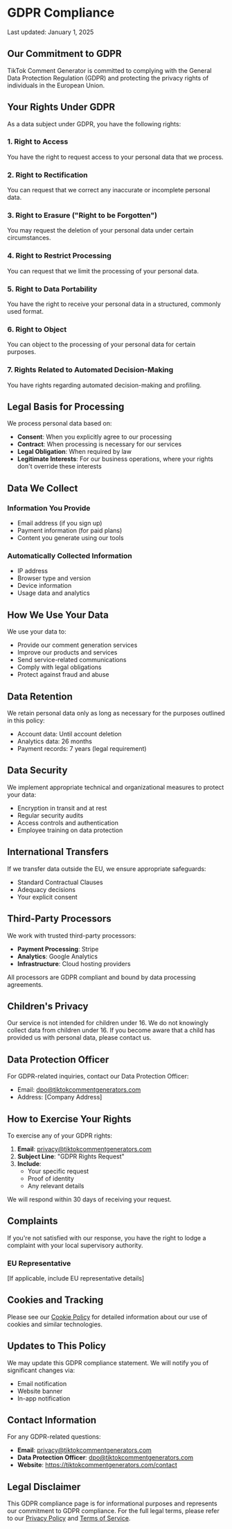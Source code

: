 # GDPR Compliance

Last updated: January 1, 2025

## Our Commitment to GDPR

TikTok Comment Generator is committed to complying with the General Data Protection Regulation (GDPR) and protecting the privacy rights of individuals in the European Union.

## Your Rights Under GDPR

As a data subject under GDPR, you have the following rights:

### 1. Right to Access
You have the right to request access to your personal data that we process.

### 2. Right to Rectification
You can request that we correct any inaccurate or incomplete personal data.

### 3. Right to Erasure ("Right to be Forgotten")
You may request the deletion of your personal data under certain circumstances.

### 4. Right to Restrict Processing
You can request that we limit the processing of your personal data.

### 5. Right to Data Portability
You have the right to receive your personal data in a structured, commonly used format.

### 6. Right to Object
You can object to the processing of your personal data for certain purposes.

### 7. Rights Related to Automated Decision-Making
You have rights regarding automated decision-making and profiling.

## Legal Basis for Processing

We process personal data based on:

- **Consent**: When you explicitly agree to our processing
- **Contract**: When processing is necessary for our services
- **Legal Obligation**: When required by law
- **Legitimate Interests**: For our business operations, where your rights don't override these interests

## Data We Collect

### Information You Provide
- Email address (if you sign up)
- Payment information (for paid plans)
- Content you generate using our tools

### Automatically Collected Information
- IP address
- Browser type and version
- Device information
- Usage data and analytics

## How We Use Your Data

We use your data to:
- Provide our comment generation services
- Improve our products and services
- Send service-related communications
- Comply with legal obligations
- Protect against fraud and abuse

## Data Retention

We retain personal data only as long as necessary for the purposes outlined in this policy:
- Account data: Until account deletion
- Analytics data: 26 months
- Payment records: 7 years (legal requirement)

## Data Security

We implement appropriate technical and organizational measures to protect your data:
- Encryption in transit and at rest
- Regular security audits
- Access controls and authentication
- Employee training on data protection

## International Transfers

If we transfer data outside the EU, we ensure appropriate safeguards:
- Standard Contractual Clauses
- Adequacy decisions
- Your explicit consent

## Third-Party Processors

We work with trusted third-party processors:
- **Payment Processing**: Stripe
- **Analytics**: Google Analytics
- **Infrastructure**: Cloud hosting providers

All processors are GDPR compliant and bound by data processing agreements.

## Children's Privacy

Our service is not intended for children under 16. We do not knowingly collect data from children under 16. If you become aware that a child has provided us with personal data, please contact us.

## Data Protection Officer

For GDPR-related inquiries, contact our Data Protection Officer:
- Email: dpo@tiktokcommentgenerators.com
- Address: [Company Address]

## How to Exercise Your Rights

To exercise any of your GDPR rights:

1. **Email**: privacy@tiktokcommentgenerators.com
2. **Subject Line**: "GDPR Rights Request"
3. **Include**: 
   - Your specific request
   - Proof of identity
   - Any relevant details

We will respond within 30 days of receiving your request.

## Complaints

If you're not satisfied with our response, you have the right to lodge a complaint with your local supervisory authority.

### EU Representative

[If applicable, include EU representative details]

## Cookies and Tracking

Please see our [Cookie Policy](/cookie-policy) for detailed information about our use of cookies and similar technologies.

## Updates to This Policy

We may update this GDPR compliance statement. We will notify you of significant changes via:
- Email notification
- Website banner
- In-app notification

## Contact Information

For any GDPR-related questions:
- **Email**: privacy@tiktokcommentgenerators.com
- **Data Protection Officer**: dpo@tiktokcommentgenerators.com
- **Website**: https://tiktokcommentgenerators.com/contact

## Legal Disclaimer

This GDPR compliance page is for informational purposes and represents our commitment to GDPR compliance. For the full legal terms, please refer to our [Privacy Policy](/privacy-policy) and [Terms of Service](/terms-of-service).